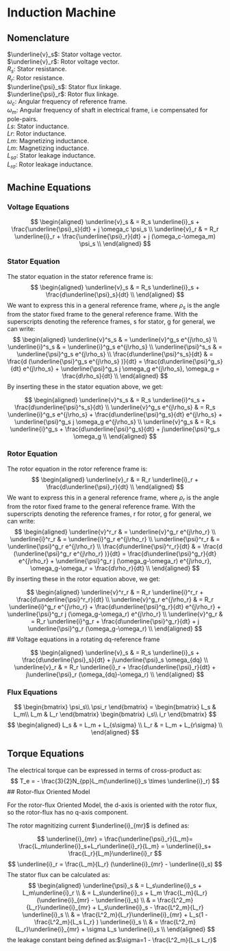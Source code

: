 # Induction Machine

## Nomenclature

$\underline{v}_s$: Stator voltage vector.  
$\underline{v}_r$: Rotor voltage vector.  
$R_s$: Stator resistance.  
$R_r$: Rotor resistance.  
$\underline{\psi}_s$: Stator flux linkage.  
$\underline{\psi}_r$: Rotor flux linkage.  
$\omega_c$: Angular frequency of reference frame.  
$\omega_m$: Angular frequency of shaft in electrical frame, i.e compensated for pole-pairs.  
$Ls$: Stator inductance.  
$Lr$: Rotor inductance.  
$Lm$: Magnetizing inductance.  
$Lm$: Magnetizing inductance.  
$L_{s\sigma}$: Stator leakage inductance.  
$L_{r\sigma}$: Rotor leakage inductance.  


## Machine Equations


### Voltage Equations
$$
\begin{aligned}
\underline{v}_s & = R_s \underline{i}_s + \frac{\underline{\psi}_s}{dt} + j \omega_c \psi_s  \\
\underline{v}_r & = R_r \underline{i}_r + \frac{\underline{\psi}_r}{dt} + j (\omega_c-\omega_m) \psi_s \\
\end{aligned}
$$

### Stator Equation

The stator equation in the stator reference frame is:
$$
\begin{aligned}
\underline{v}_s & = R_s \underline{i}_s + \frac{d\underline{\psi}_s}{dt}  \\
\end{aligned}
$$
We want to express this in a general reference frame, where $\rho_s$ is the angle from the stator fixed frame to the general reference frame. With the superscripts denoting the reference frames, s for stator, g for general, we can write:
$$
\begin{aligned}
\underline{v}^s_s & = \underline{v}^g_s e^{j\rho_s} \\
\underline{i}^s_s & = \underline{i}^g_s e^{j\rho_s} \\
\underline{\psi}^s_s & = \underline{\psi}^g_s e^{j\rho_s} \\
\frac{d\underline{\psi}^s_s}{dt}  & = \frac{d (\underline{\psi}^g_s e^{j\rho_s} )}{dt}  = 
\frac{d\underline{\psi}^g_s}{dt}  e^{j\rho_s} + \underline{\psi}^g_s j \omega_g e^{j\rho_s},
\omega_g = \frac{d\rho_s}{dt} \\
\end{aligned}
$$
By inserting these in the stator equation above, we get:


$$
\begin{aligned}
\underline{v}^s_s & = R_s \underline{i}^s_s + \frac{d\underline{\psi}^s_s}{dt}  \\
\underline{v}^g_s e^{j\rho_s} & = R_s \underline{i}^g_s e^{j\rho_s} + \frac{d\underline{\psi}^g_s}{dt}  e^{j\rho_s} + \underline{\psi}^g_s j \omega_g e^{j\rho_s}  \\
\underline{v}^g_s  & = R_s \underline{i}^g_s  + \frac{d\underline{\psi}^g_s}{dt}   + j\underline{\psi}^g_s  \omega_g   \\
\end{aligned}
$$

### Rotor Equation

The rotor equation in the rotor reference frame is:
$$
\begin{aligned}
\underline{v}_r & = R_r \underline{i}_r + \frac{d\underline{\psi}_r}{dt}  \\
\end{aligned}
$$
We want to express this in a general reference frame, where $\rho_r$ is the angle from the rotor fixed frame to the general reference frame. With the superscripts denoting the reference frames, r for rotor, g for general, we can write:
$$
\begin{aligned}
\underline{v}^r_r & = \underline{v}^g_r e^{j\rho_r} \\
\underline{i}^r_r & = \underline{i}^g_r e^{j\rho_r} \\
\underline{\psi}^r_r & = \underline{\psi}^g_r e^{j\rho_r} \\
\frac{d\underline{\psi}^r_r}{dt}  & = \frac{d (\underline{\psi}^g_r e^{j\rho_r} )}{dt}  = 
\frac{d\underline{\psi}^g_r}{dt}  e^{j\rho_r} + \underline{\psi}^g_r j (\omega_g-\omega_r) e^{j\rho_r},
\omega_g-\omega_r = \frac{d\rho_r}{dt} \\
\end{aligned}
$$
By inserting these in the rotor equation above, we get:


$$
\begin{aligned}
\underline{v}^r_r & = R_r \underline{i}^r_r + \frac{d\underline{\psi}^r_r}{dt}  \\
\underline{v}^g_r e^{j\rho_r} & = R_r \underline{i}^g_r e^{j\rho_r} + \frac{d\underline{\psi}^g_r}{dt}  e^{j\rho_r} + \underline{\psi}^g_r j (\omega_g-\omega_r) e^{j\rho_r}  \\
\underline{v}^g_r  & = R_r \underline{i}^g_r  + \frac{d\underline{\psi}^g_r}{dt}   + j \underline{\psi}^g_r  (\omega_g-\omega_r)  \\
\end{aligned}
$$
## Voltage equations in a rotating dq-reference frame

$$
\begin{aligned}
\underline{v}_s  & = R_s \underline{i}_s  + \frac{d\underline{\psi}_s}{dt}   + j\underline{\psi}_s  \omega_{dq}   \\
\underline{v}_r  & = R_r \underline{i}_r  + \frac{d\underline{\psi}_r}{dt}   + j\underline{\psi}_r  (\omega_{dq}-\omega_r)  \\
\end{aligned}
$$


### Flux Equations

$$
\begin{bmatrix} \psi_s\\ \psi_r \end{bmatrix} = \begin{bmatrix} L_s & L_m\\ L_m & L_r \end{bmatrix} \begin{bmatrix} i_s\\ i_r \end{bmatrix}
$$
$$
\begin{aligned}
L_s & = L_m + L_{s\sigma} \\
L_r & = L_m + L_{r\sigma} \\
\end{aligned}
$$

## Torque Equations

The electrical torque can be expressed in terms of cross-product as:
$$
T_e = - \frac{3}{2}N_{pp}L_m(\underline{i}_s  \times \underline{i}_r)
$$
## Rotor-flux Oriented Model

For the rotor-flux Oriented Model, the d-axis is oriented with the rotor flux, so the rotor-flux has no q-axis component.

The rotor magnitizing current $\underline{i}_{mr}$ is defined as:

$$
\underline{i}_{mr} = \frac{\underline{\psi}_r}{L_m}= \frac{L_m\underline{i}_s+L_r\underline{i}_r}{L_m}
= \underline{i}_s+ \frac{L_r}{L_m}\underline{i}_r
$$
$$
\underline{i}_r = \frac{L_m}{L_r} (\underline{i}_{mr} -  \underline{i}_s)
$$
The stator flux can be calculated as:
$$
\begin{aligned}
\underline{\psi}_s
& = L_s\underline{i}_s + L_m\underline{i}_r \\
& = L_s\underline{i}_s + L_m \frac{L_m}{L_r} (\underline{i}_{mr} -  \underline{i}_s) \\
& =  \frac{L^2_m}{L_r}\underline{i}_{mr}  + L_s\underline{i}_s - \frac{L^2_m}{L_r}  \underline{i}_s \\
& =  \frac{L^2_m}{L_r}\underline{i}_{mr}  + L_s(1 - \frac{L^2_m}{L_s L_r} ) \underline{i}_s \\
& =  \frac{L^2_m}{L_r}\underline{i}_{mr}  + \sigma L_s \underline{i}_s  \\
\end{aligned}
$$
the leakage constant being defined as:$\sigma=1 - \frac{L^2_m}{L_s L_r}$




